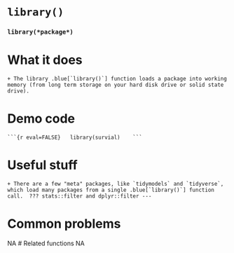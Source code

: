 # [`library()`]{.blue}	
###	[`library`]{.blue}`(*package*)`{.center}
# What it does
	+ The library .blue[`library()`] function loads a package into working memory (from long term storage on your hard disk drive or solid state drive).	
# Demo code
	```{r eval=FALSE}	library(survial)	```	
# Useful stuff
	+ There are a few "meta" packages, like `tidymodels` and `tidyverse`, which load many packages from a single .blue[`library()`] function call.	???	stats::filter and dplyr::filter	---
# Common problems
NA
# Related functions
NA